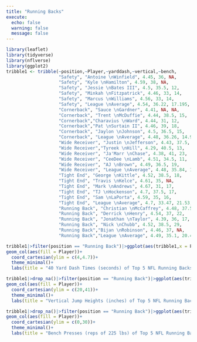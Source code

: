 ```yaml
---
title: "Running Backs"
execute:
  echo: false
  warning: false
  message: false
---
```


```r
library(leaflet)
library(tidyverse)
library(nflverse)
library(ggplot2)
tribble1 <- tribble(~position,~Player,~yarddash,~vertical,~bench,
                    "Safety", "Antoine \nWinfield", 4.45, 36, NA,
                    "Safety", "Kyle \nHamilton", 4.59, 38, NA,
                    "Safety", "Jessie \nBates III", 4.5, 35.5, 12,
                    "Safety", "Minkah \nFitzpatrick", 4.46, 33, 14,
                    "Safety", "Marcus \nWilliams", 4.56, 33, 14,
                    "Safety", "League \nAverage", 4.54, 36.22, 17.195,
                    "Cornerback", "Sauce \nGardner", 4.41, NA, NA,
                    "Cornerback", "Trent \nMcDuffie", 4.44, 38.5, 15,
                    "Cornerback","Charavius \nWard", 4.44, 31, 12,
                    "Cornerback","Pat \nSurtain II", 4.46, 39, 18,
                    "Cornerback", "Jaylon \nJohnson", 4.5, 36.5, 15,
                    "Cornerback", "League \nAverage", 4.48, 36.26, 14.94,
                    "Wide Receiver", "Justin \nJefferson", 4.43, 37.5, NA,
                    "Wide Receiver","Tyreek \nHill", 4.29, 40.5, 13,
                    "Wide Receiver", "Ja'Marr \nChase", 4.38, 41, 23,
                    "Wide Receiver", "CeeDee \nLamb", 4.51, 34.5, 11,
                    "Wide Receiver", "AJ \nBrown", 4.49, 36.5, 19,
                    "Wide Receiver", "League \nAverage", 4.48, 35.84, 15.21,
                    "Tight End", "George \nKittle", 4.52, 38.5, 18,
                    "Tight End", "Travis \nKelce", 4.61, 35, NA,
                    "Tight End", "Mark \nAndrews", 4.67, 31, 17,
                    "Tight End", "TJ \nHockenson", 4.7, 37.5, 17,
                    "Tight End", "Sam \nLaPorta", 4.59, 35, 16,
                    "Tight End", "League \nAverage", 4.7, 33.47, 21.53, 
                    "Running Back", "Christian \nMcCaffrey", 4.48, 37.5, 10,
                    "Running Back", "Derrick \nHenry", 4.54, 37, 22,
                    "Running Back", "Jonathan \nTaylor", 4.39, 36, 17,
                    "Running Back", "Nick \nChubb", 4.52, 38.5, 29,
                    "Running Back","Bijan \nRobinson", 4.46, 37, NA,
                    "Running Back","League \nAverage", 4.49, 35.1, 20.43)
```

```r
tribble1|>filter(position == "Running Back")|>ggplot(aes(tribble1,x = Player, y = yarddash))+
geom_col(aes(fill = Player))+
  coord_cartesian(ylim = c(4,4.7))+
  theme_minimal()+
  labs(title = "40 Yard Dash Times (seconds) of Top 5 NFL Running Backs vs League Average \n(Lower Times are Better)" ,subtitle = "The majority of running backs had a 40 yard dash time under the average.",x = "Player",y = "Time (Seconds)")

tribble1|>drop_na()|>filter(position == "Running Back")|>ggplot(aes(tribble1,x = Player, y = vertical))+
geom_col(aes(fill = Player))+
  coord_cartesian(ylim = c(20,41))+
  theme_minimal()+
  labs(title = "Vertical Jump Heights (inches) of Top 5 NFL Running Backs vs League Average",subtitle = "All of the running backs who did the vertical jump had a higher vertical jump than the league average." ,x = "Player",y = "Vertical Jump(Inches)")

tribble1|>drop_na()|>filter(position == "Running Back")|>ggplot(aes(tribble1,x = Player, y = bench))+
geom_col(aes(fill = Player))+
  coord_cartesian(ylim = c(0,30))+
  theme_minimal()+
  labs(title = "Bench Presses (reps of 225 lbs) of Top 5 NFL Running Backs vs League Average",subtitle = "The running backs who had a slower 40 yard dash time than the league average were the only two who had a higher bench press than the league average.", x = "Player",y = "Bench Press(Reps of 225)")

```
